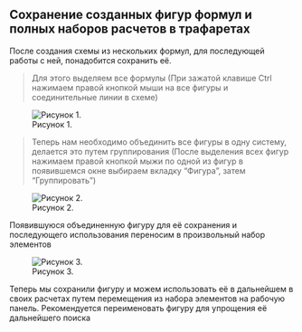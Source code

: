 ## Сохранение созданных фигур формул и полных наборов расчетов в трафаретах

После создания схемы из нескольких формул, для последующей работы с ней, понадобится сохранить её.

>Для этого выделяем все формулы (При зажатой клавише Ctrl нажимаем правой кнопкой мыши на все фигуры и соединительные линии в схеме)

![Рисунок 1.](Picture/1.jpg)

>Теперь нам необходимо объединить все фигуры в одну систему, делается это путем группирования (После выделения всех фигур нажимаем правой кнопкой мыжи по одной из фигур в появившемся окне выбираем вкладку "Фигура", затем "Группировать")

![Рисунок 2.](Picture/2.jpg)

Появившуюся объединенную фигуру для её сохранения и последующего использования переносим в произвольный набор элементов

![Рисунок 3.](Picture/3.jpg)

Теперь мы сохранили фигуру и можем использовать её в дальнейшем в своих расчетах путем перемещения из набора элементов на рабочую панель. Рекомендуется переименовать фигуру для упрощения её дальнейшего поиска
